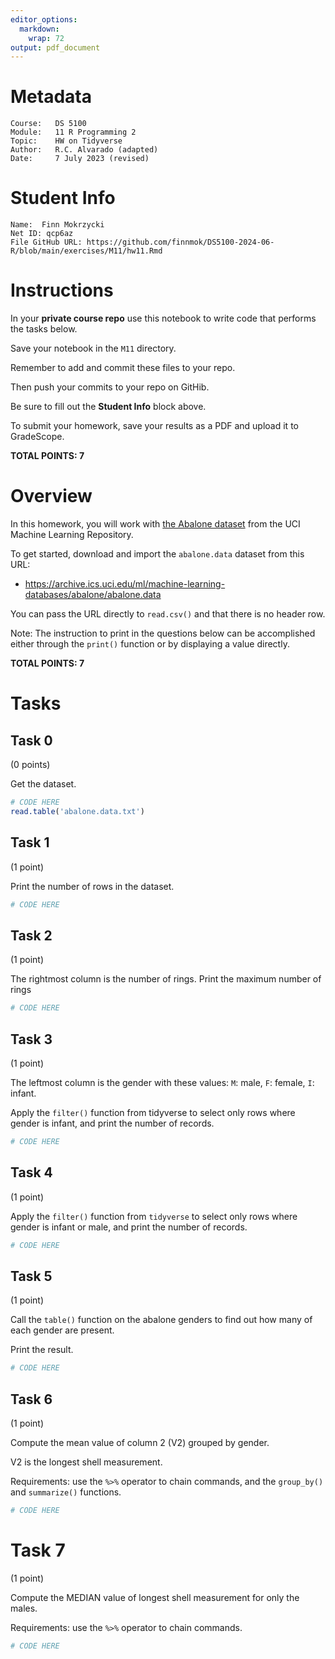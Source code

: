 ```yaml
---
editor_options:
  markdown:
    wrap: 72
output: pdf_document
---
```


# Metadata

    Course:   DS 5100
    Module:   11 R Programming 2
    Topic:    HW on Tidyverse
    Author:   R.C. Alvarado (adapted)
    Date:     7 July 2023 (revised)

# Student Info

    Name:  Finn Mokrzycki
    Net ID: qcp6az
    File GitHub URL: https://github.com/finnmok/DS5100-2024-06-R/blob/main/exercises/M11/hw11.Rmd

# Instructions

In your **private course repo** use this notebook to write code that
performs the tasks below.

Save your notebook in the `M11` directory.

Remember to add and commit these files to your repo.

Then push your commits to your repo on GitHib.

Be sure to fill out the **Student Info** block above.

To submit your homework, save your results as a PDF and upload it to
GradeScope.

**TOTAL POINTS: 7**

# Overview

In this homework, you will work with [the Abalone
dataset](https://archive.ics.uci.edu/ml/datasets/Abalone) from the UCI
Machine Learning Repository.

To get started, download and import the `abalone.data` dataset from this
URL:

-   <https://archive.ics.uci.edu/ml/machine-learning-databases/abalone/abalone.data>

You can pass the URL directly to `read.csv()` and that there is no
header row.

Note: The instruction to print in the questions below can be
accomplished either through the `print()` function or by displaying a
value directly.

**TOTAL POINTS: 7**

# Tasks

## Task 0

(0 points)

Get the dataset.

```r
# CODE HERE
read.table('abalone.data.txt')
```

## Task 1

(1 point)

Print the number of rows in the dataset.

```r
# CODE HERE
```

## Task 2

(1 point)

The rightmost column is the number of rings. Print the maximum number of
rings

```r
# CODE HERE
```

## Task 3

(1 point)

The leftmost column is the gender with these values: `M`: male, `F`:
female, `I`: infant.

Apply the `filter()` function from tidyverse to select only rows where
gender is infant, and print the number of records.

```r
# CODE HERE
```

## Task 4

(1 point)

Apply the `filter()` function from `tidyverse` to select only rows where
gender is infant or male, and print the number of records.

```r
# CODE HERE
```

## Task 5

(1 point)

Call the `table()` function on the abalone genders to find out how many
of each gender are present.

Print the result.

```r
# CODE HERE
```

## Task 6

(1 point)

Compute the mean value of column 2 (V2) grouped by gender.

V2 is the longest shell measurement.

Requirements: use the `%>%` operator to chain commands, and the
`group_by()` and `summarize()` functions.

```r
# CODE HERE
```

# Task 7

(1 point)

Compute the MEDIAN value of longest shell measurement for only the
males.

Requirements: use the `%>%` operator to chain commands.

```r
# CODE HERE
```
